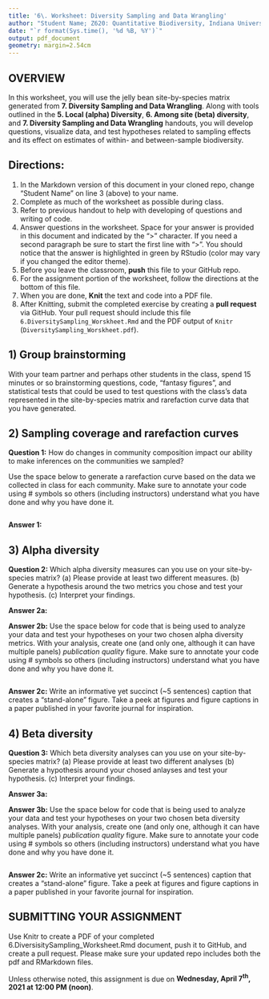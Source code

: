 ```yaml
---
title: '6\. Worksheet: Diversity Sampling and Data Wrangling'
author: "Student Name; Z620: Quantitative Biodiversity, Indiana University"
date: "`r format(Sys.time(), '%d %B, %Y')`"
output: pdf_document
geometry: margin=2.54cm
---
```


## OVERVIEW

In this worksheet, you will use the jelly bean site-by-species matrix generated from **7. Diversity Sampling and Data Wrangling**.
Along with tools outlined in the **5. Local (alpha) Diversity**, **6. Among site (beta) diversity**, and  **7. Diversity Sampling and Data Wrangling** handouts, you will develop questions, visualize data, and test hypotheses related to sampling effects and its effect on estimates of within- and between-sample biodiversity. 


## Directions:
1. In the Markdown version of this document in your cloned repo, change "Student Name" on line 3 (above) to your name.
2. Complete as much of the worksheet as possible during class.
3. Refer to previous handout to help with developing of questions and writing of code.
4. Answer questions in the  worksheet.
Space for your answer is provided in this document and indicated by the ">" character.
If you need a second paragraph be sure to start the first line with ">".
You should notice that the answer is highlighted in green by RStudio (color may vary if you changed the editor theme).
5. Before you leave the classroom, **push** this file to your GitHub repo.
6. For the assignment portion of the worksheet, follow the directions at the bottom of this file. 
7. When you are done, **Knit** the text and code into a PDF file.
8. After Knitting, submit the completed exercise by creating a **pull request** via GitHub.
Your pull request should include this file `6.DiversitySampling_Worskheet.Rmd` and the PDF output of `Knitr` (`DiversitySampling_Worskheet.pdf`).


## 1) Group brainstorming 

With your team partner and perhaps other students in the class, spend 15 minutes or so brainstorming questions, code, "fantasy figures", and statistical tests that could be used to test questions with the class's data represented in the site-by-species matrix and rarefaction curve data that you have generated. 


## 2) Sampling coverage and rarefaction curves

**Question 1:** How do changes in community composition impact our ability to make inferences on the communities we sampled? 

Use the space below to generate a rarefaction curve based on the data we collected in class for each community. Make sure to annotate your code using # symbols so others (including instructors) understand what you have done and why you have done it. 

```r




```

**Answer 1:**


## 3) Alpha diversity

**Question 2:** Which alpha diversity measures can you use on your site-by-species matrix? (a) Please provide at least two different measures. (b) Generate a hypothesis around the two metrics you chose and test your hypothesis. (c) Interpret your findings.

**Answer 2a:**

**Answer 2b:** Use the space below for code that is being used to analyze your data and test your hypotheses on your two chosen alpha diversity metrics. With your analysis, create one (and only one, although it can have multiple panels) *publication quality* figure. Make sure to annotate your code using # symbols so others (including instructors) understand what you have done and why you have done it. 

```r




```

**Answer 2c:** Write an informative yet succinct (~5 sentences) caption that creates a "stand-alone" figure. Take a peek at figures and figure captions in a paper published in your favorite journal for inspiration.


## 4) Beta diversity

**Question 3:** Which beta diversity analyses can you use on your site-by-species matrix? (a) Please provide at least two different analyses (b) Generate a hypothesis around your chosed anlayses and test your hypothesis. (c) Interpret your findings.

**Answer 3a:**

**Answer 3b:** Use the space below for code that is being used to analyze your data and test your hypotheses on your two chosen beta diversity analyses. With your analysis, create one (and only one, although it can have multiple panels) *publication quality* figure. Make sure to annotate your code using # symbols so others (including instructors) understand what you have done and why you have done it. 

```r




```

**Answer 2c:** Write an informative yet succinct (~5 sentences) caption that creates a "stand-alone" figure. Take a peek at figures and figure captions in a paper published in your favorite journal for inspiration.


## SUBMITTING YOUR ASSIGNMENT
Use Knitr to create a PDF of your completed 6.DiversisitySampling_Worksheet.Rmd document, push it to GitHub, and create a pull request.
Please make sure your updated repo includes both the pdf and RMarkdown files.

Unless otherwise noted, this assignment is due on **Wednesday, April 7^th^, 2021 at 12:00 PM (noon)**.